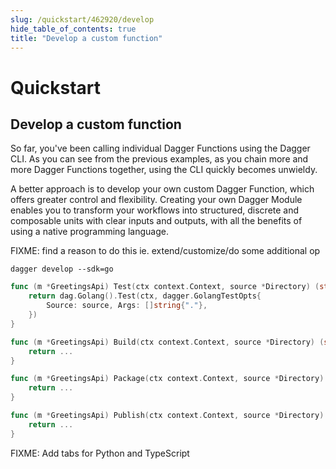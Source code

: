 ```yaml
---
slug: /quickstart/462920/develop
hide_table_of_contents: true
title: "Develop a custom function"
---
```


# Quickstart

## Develop a custom function

So far, you've been calling individual Dagger Functions using the Dagger CLI. As you can see from the previous examples, as you chain more and more Dagger Functions together, using the CLI quickly becomes unwieldy.

A better approach is to develop your own custom Dagger Function, which offers greater control and flexibility. Creating your own Dagger Module enables you to transform your workflows into structured, discrete and composable units with clear inputs and outputs, with all the benefits of using a native programming language.

FIXME: find a reason to do this ie. extend/customize/do some additional op

```shell
dagger develop --sdk=go
```

```go
func (m *GreetingsApi) Test(ctx context.Context, source *Directory) (string, error) {
	return dag.Golang().Test(ctx, dagger.GolangTestOpts{
		Source: source, Args: []string{"."},
	})
}

func (m *GreetingsApi) Build(ctx context.Context, source *Directory) (string, error) {
	return ...
}

func (m *GreetingsApi) Package(ctx context.Context, source *Directory) (string, error) {
	return ...
}

func (m *GreetingsApi) Publish(ctx context.Context, source *Directory) (string, error) {
	return ...
}
```

FIXME: Add tabs for Python and TypeScript
